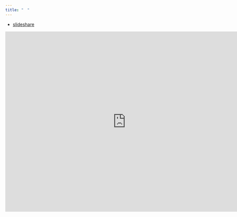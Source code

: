 ```yaml
---
title: "　"
---
```


- [slideshare](http://www.slideshare.net/yoshitaket?utm_campaign=profiletracking&utm_medium=sssite&utm_source=ssslideview)

<iframe src="http://www.slideshare.net/yoshitaket/slideshelf" width="760px" height="570px" frameborder="0" marginwidth="0" marginheight="0" scrolling="no" style="border:none;" allowfullscreen webkitallowfullscreen mozallowfullscreen></iframe>